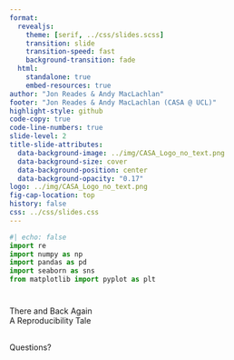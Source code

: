 ```yaml
---
format:
  revealjs:
    theme: [serif, ../css/slides.scss]
    transition: slide
    transition-speed: fast
    background-transition: fade
  html:
    standalone: true
    embed-resources: true
author: "Jon Reades & Andy MacLachlan"
footer: "Jon Reades & Andy MacLachlan (CASA @ UCL)"
highlight-style: github
code-copy: true
code-line-numbers: true
slide-level: 2
title-slide-attributes:
  data-background-image: ../img/CASA_Logo_no_text.png
  data-background-size: cover
  data-background-position: center
  data-background-opacity: "0.17"
logo: ../img/CASA_Logo_no_text.png
fig-cap-location: top
history: false
css: ../css/slides.css
---
```


```python
#| echo: false
import re
import numpy as np
import pandas as pd
import seaborn as sns
from matplotlib import pyplot as plt
```

# {background-image="./img/SDSV pic 1-edited.png" background-opacity=".12"}

::: {.r-fit-text} 

There and Back Again<br />
A Reproducibility Tale

:::

::: {.notes}

:::

## {background-image="./img/SDSV pic 2-edited.png" background-opacity=.15}

::: {.r-fit-text}

Questions?

:::

::: {.notes}

:::

